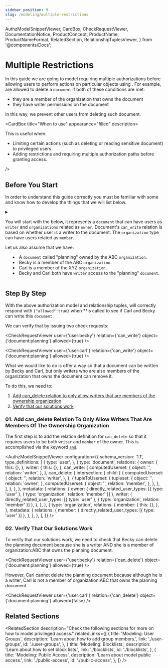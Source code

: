 ```yaml
---
sidebar_position: 9
slug: /modeling/multiple-restrictions
---
```


  AuthzModelSnippetViewer,
  CardBox,
  CheckRequestViewer,
  DocumentationNotice,
  ProductConcept,
  ProductName,
  ProductNameFormat,
  RelatedSection,
  RelationshipTuplesViewer,
} from '@components/Docs';

# Multiple Restrictions

<DocumentationNotice />

In this guide we are going to model requiring multiple authorizations before allowing users to perform actions on particular objects using <ProductName format={ProductNameFormat.ProductLink}/>.
For example, _<ProductConcept section="what-is-a-user" linkName="users" />_ are allowed to delete a `document` if both of these conditions are met:

- they are a member of the organization that owns the document
- they have writer permissions on the document

In this way, we prevent other users from deleting such document.

<CardBox title="When to use" appearance="filled" description=<div>

This is useful when:

- Limiting certain actions (such as deleting or reading sensitive document) to privileged users.
- Adding restrictions and requiring multiple authorization paths before granting access.

</div> />

## Before You Start

In order to understand this guide correctly you must be familiar with some <ProductConcept /> and know how to develop the things that we will list below.

<details>
<summary>

You will start with the _<ProductConcept section="what-is-an-authorization-model" linkName="authorization model" />_ below,
it represents a `document` _<ProductConcept section="what-is-a-type" linkName="type" />_ that can have users
**<ProductConcept section="what-is-a-relation" linkName="related" />** as `writer` and `organizations` related as `owner`.
Document's `can_write` relation is based on whether user is a writer to the document. The `organization` type can have users related as `member`.

Let us also assume that we have:

- A `document` called "planning" owned by the ABC `organization`.
- Becky is a member of the ABC `organization`.
- Carl is a member of the XYZ `organization`.
- Becky and Carl both have `writer` access to the "planning" `document`.

</summary>

<AuthzModelSnippetViewer
  configuration={{
    schema_version: '1.1',
    type_definitions: [
      {
        type: 'user',
      },
      {
        type: 'document',
        relations: {
          owner: {
            this: {},
          },
          writer: {
            this: {},
          },
          can_write: {
            computedUserset: {
              object: '',
              relation: 'writer',
            },
          },
        },
        metadata: {
          relations: {
            owner: { directly_related_user_types: [{ type: 'user' }, { type: 'organization', relation: 'member' }] },
            writer: { directly_related_user_types: [{ type: 'user' }, { type: 'organization', relation: 'member' }] },
          },
        },
      },
      {
        type: 'organization',
        relations: {
          member: {
            this: {},
          },
        },
        metadata: {
          relations: {
            member: { directly_related_user_types: [{ type: 'user' }] },
          },
        },
      },
    ],
  }}
/>

The current state of the system is represented by the following relationship tuples being in the system already:

<RelationshipTuplesViewer
  relationshipTuples={[
    {
      _description: 'organization ABC is the owner of planning document',
      user: 'organization:ABC',
      relation: 'owner',
      object: 'document:planning',
    },
    {
      _description: 'Becky is a writer to the planning document',
      user: 'user:becky',
      relation: 'writer',
      object: 'document:planning',
    },
    {
      _description: 'Carl is a writer to the planning document',
      user: 'user:carl',
      relation: 'writer',
      object: 'document:planning',
    },
    {
      _description: 'Becky is a member of the organization ABC',
      user: 'user:becky',
      relation: 'member',
      object: 'organization:ABC',
    },
    {
      _description: 'Carl is a member of the organization XYZ',
      user: 'user:carl',
      relation: 'member',
      object: 'organization:XYZ',
    },
  ]}
/>

:::info
Note that we assign the organization, not the organization's members, as owner to the planning document.
:::

<hr />

In addition, you will need to know the following:

### Modeling Parent-Child Objects

You need to know how to model access based on parent-child relationships, e.g.: folders and documents. [Learn more →](./parent-child.mdx)

### Modeling Roles And Permissions

You need to know how to model roles for users at the object level and model permissions for those roles. [Learn more →](./roles-and-permissions.mdx)

### <ProductName format={ProductNameFormat.ShortForm} /> Concepts

- A <ProductConcept section="what-is-a-type" linkName="Type" />: a class of objects that have similar characteristics
- A <ProductConcept section="what-is-a-user" linkName="User" />: an entity in the system that can be related to an object
- A <ProductConcept section="what-is-a-relation" linkName="Relation" />: is a string defined in the type definition of an authorization model that defines the possibility of a relationship between an object of the same type as the type definition and a user in the system
- An <ProductConcept section="what-is-an-object" linkName="Object" />: represents an entity in the system. Users' relationships to it can be define through relationship tuples and the authorization model
- A <ProductConcept section="what-is-a-relationship-tuple" linkName="Relationship Tuple" />: a grouping consisting of a user, a relation and an object stored in <ProductName format={ProductNameFormat.ShortForm} />
- [Intersection Operator](../configuration-language.mdx#the-intersection-operator): the intersection operator can be used to indicate a relationship exists if the user is in all the sets of users

</details>

## Step By Step

With the above authorization model and relationship tuples, <ProductName format={ProductNameFormat.LongForm} /> will correctly respond with `{"allowed":true}` when *<ProductConcept section="what-is-a-check-request" linkName="check" />*is called to see if Carl and Becky can write this `document`.

We can verify that by issuing two check requests:

<CheckRequestViewer user={'user:becky'} relation={'can_write'} object={'document:planning'} allowed={true} />

<CheckRequestViewer user={'user:carl'} relation={'can_write'} object={'document:planning'} allowed={true} />

What we would like to do is offer a way so that a document can be written by Becky and Carl, but only writers who are also members of the organization that owns the document can remove it.

To do this, we need to:

1. [Add can_delete relation to only allow writers that are members of the ownership organization](#01-add-can_delete-relation-to-only-allow-writers-that-are-members-of-the-ownership-organization)
2. [Verify that our solutions work](#02-verify-that-our-solutions-work)

### 01. Add can_delete Relation To Only Allow Writers That Are Members Of The Ownership Organization

The first step is to add the relation definition for `can_delete` so that it requires users to be both `writer` and `member` of the owner. This is accomplished via the keyword [`and`](../configuration-language.mdx#the-intersection-operator).

<AuthzModelSnippetViewer
  configuration={{
    schema_version: '1.1',
    type_definitions: [
      {
        type: 'user',
      },
      {
        type: 'document',
        relations: {
          owner: {
            this: {},
          },
          writer: {
            this: {},
          },
          can_write: {
            computedUserset: {
              object: '',
              relation: 'writer',
            },
          },
          can_delete: {
            intersection: {
              child: [
                {
                  computedUserset: {
                    object: '',
                    relation: 'writer',
                  },
                },
                {
                  tupleToUserset: {
                    tupleset: {
                      object: '',
                      relation: 'owner',
                    },
                    computedUserset: {
                      object: '',
                      relation: 'member',
                    },
                  },
                },
              ],
            },
          },
        },
        metadata: {
          relations: {
            owner: { directly_related_user_types: [{ type: 'user' }, { type: 'organization', relation: 'member' }] },
            writer: { directly_related_user_types: [{ type: 'user' }, { type: 'organization', relation: 'member' }] },
          },
        },
      },
      {
        type: 'organization',
        relations: {
          member: {
            this: {},
          },
        },
        metadata: {
          relations: {
            member: { directly_related_user_types: [{ type: 'user' }] },
          },
        },
      },
    ],
  }}
/>

### 02. Verify That Our Solutions Work

To verify that our solutions work, we need to check that Becky can delete the planning document because she is a writer AND she is a member of organization:ABC that owns the planning document.

<CheckRequestViewer user={'user:becky'} relation={'can_delete'} object={'document:planning'} allowed={true} />

However, Carl cannot delete the planning document because although he is a writer, Carl is not a member of organization:ABC that owns the planning document.

<CheckRequestViewer user={'user:carl'} relation={'can_delete'} object={'document:planning'} allowed={false} />

## Related Sections

<RelatedSection
  description="Check the following sections for more on how to model privileged access."
  relatedLinks={[
    {
      title: 'Modeling: User Groups',
      description: 'Learn about how to add group members.',
      link: './user-groups',
      id: './user-groups',
    },
    {
      title: 'Modeling: Blocklists',
      description: 'Learn about how to set block lists.',
      link: './blocklists',
      id: './blocklists',
    },
    {
      title: 'Modeling: Public Access',
      description: 'Learn about model public access.',
      link: './public-access',
      id: './public-access',
    },
  ]}
/>
